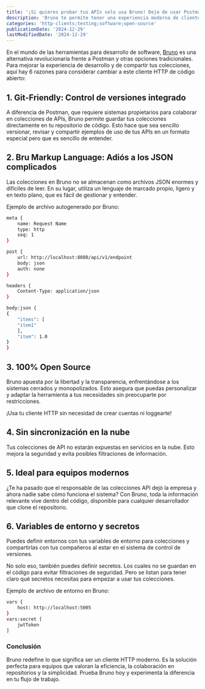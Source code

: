 ```yaml
---
title: '¡Si quieres probar tus APIs solo usa Bruno! Deja de usar Postman'
description: 'Bruno te permite tener una experiencia moderna de clientes HTTP. ¡Agrega tus colecciones a tu sistema control de versiones!'
categories: 'http-clients;testing;software;open-source'
publicationDate: '2024-12-29'
lastModifiedDate: '2024-12-29'
---
```


En el mundo de las herramientas para desarrollo de software, [Bruno](https://www.usebruno.com/) es una alternativa revolucionaria frente a Postman y otras opciones tradicionales. 
Para mejorar la experiencia de desarrollo y de compartir tus colecciones, aquí hay 6 razones para considerar cambiar a este cliente HTTP de código abierto:

## 1. Git-Friendly: Control de versiones integrado  
A diferencia de Postman, que requiere sistemas propietarios para colaborar en colecciones de APIs, Bruno permite guardar tus colecciones directamente en tu repositorio de código. 
Esto hace que sea sencillo versionar, revisar y compartir ejemplos de uso de tus APIs en un formato especial pero que es sencillo de entender.

## 2. Bru Markup Language: Adiós a los JSON complicados  
Las colecciones en Bruno no se almacenan como archivos JSON enormes y difíciles de leer. 
En su lugar, utiliza un lenguaje de marcado propio, ligero y en texto plano, que es fácil de gestionar y entender.

Ejemplo de archivo autogenerado por Bruno:
```bash
meta {
    name: Request Name
    type: http
    seq: 1
}

post {
    url: http://localhost:8080/api/v1/endpoint
    body: json
    auth: none
}

headers {
    Content-Type: application/json
}

body:json {
{
    "items": [
    "item1"
    ],
    "item": 1.0
}
}
```

## 3. 100% Open Source
Bruno apuesta por la libertad y la transparencia, enfrentándose a los sistemas cerrados y monopolizados. 
Esto asegura que puedas personalizar y adaptar la herramienta a tus necesidades sin preocuparte por restricciones.

¡Usa tu cliente HTTP sin necesidad de crear cuentas ni loggearte!

## 4. Sin sincronización en la nube  
Tus colecciones de API no estarán expuestas en servicios en la nube. 
Esto mejora la seguridad y evita posibles filtraciones de información.

## 5. Ideal para equipos modernos  
¿Te ha pasado que el responsable de las colecciones API dejó la empresa y ahora nadie sabe cómo funciona el sistema? 
Con Bruno, toda la información relevante vive dentro del código, disponible para cualquier desarrollador que clone el repositorio.

## 6. Variables de entorno y secretos
Puedes definir entornos con tus variables de entorno para colecciones y compartirlas con tus compañeros al estar en el sistema de control de versiones.

No solo eso, también puedes definir secretos. Los cuales no se guardan en el código para evitar filtraciones de seguridad.
Pero se listan para tener claro qué secretos necesitas para empezar a usar tus colecciones.

Ejemplo de archivo de entorno en Bruno:
```bash
vars {
    host: http://localhost:5005
}
vars:secret [
    jwtToken
]
```

### Conclusión  
Bruno redefine lo que significa ser un cliente HTTP moderno. Es la solución perfecta para equipos que valoran la eficiencia, la colaboración en repositorios y la simplicidad. 
Prueba Bruno hoy y experimenta la diferencia en tu flujo de trabajo.